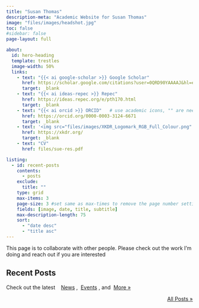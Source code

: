```yaml
---
title: "Susan Thomas"
description-meta: "Academic Website for Susan Thomas"
image: "files/images/headshot.jpg"
toc: false
#sidebar: false
page-layout: full

about:
  id: hero-heading
  template: trestles
  image-width: 50%
  links:
    - text: "{{< ai google-scholar >}} Google Scholar"
      href: https://scholar.google.com/citations?user=0QRD90YAAAAJ&hl=en
      target: _blank
    - text: "{{< ai ideas-repec >}} Repec"
      href: https://ideas.repec.org/e/pth170.html
      target: _blank
    - text: "{{< ai orcid >}} ORCID"   # use academic icons, "" are needed, you also need to install the fontawesome extension
      href: https://orcid.org/0000-0003-3124-6671
      target: _blank
    - text: '<img src="files/images/XKDR_Logomark_RGB_Full_Colour.png" alt="XKDR Logo" height="15"> XKDR Forum'
      href: https://xkdr.org/
      target: _blank
    - text: "CV"
      href: files/sue-res.pdf

listing:
  - id: recent-posts
    contents: 
      - posts
    exclude:
      title: ""
    type: grid
    max-items: 3
    page-size: 3 #set same as max-times to remove the page number setting
    fields: [image, date, title, subtitle]
    max-description-length: 75
    sort: 
      - "date desc"
      - "title asc"
---
```



:::{#hero-heading}

This page is to collaborate with other people. Please check out the work I'm doing and reach out if you are interested
:::

## Recent Posts
Check out the latest &nbsp; &nbsp;[News](posts.qmd#category=news)&nbsp;, &nbsp;[Events](posts.qmd#category=event)&nbsp;, and &nbsp;[More »](/posts.qmd)

:::{#recent-posts}
:::

<p align="right">[All Posts »](/posts.qmd)</p>